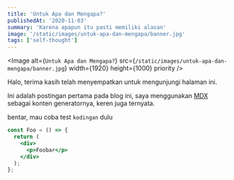 ```yaml
---
title: 'Untuk Apa dan Mengapa?'
publishedAt: '2020-11-03'
summary: 'Karena apapun itu pasti memiliki alasan'
image: '/static/images/untuk-apa-dan-mengapa/banner.jpg'
tags: ['self-thought']
---
```


<Image
  alt={`Untuk Apa dan Mengapa?`}
  src={`/static/images/untuk-apa-dan-mengapa/banner.jpg`}
  width={1920}
  height={1000}
  priority
/>

Halo, terima kasih telah menyempatkan untuk mengunjungi halaman ini.

Ini adalah postingan pertama pada blog ini, saya menggunakan [MDX](https://mdxjs.com/) sebagai konten generatornya, keren juga ternyata.

bentar, mau coba test `kodingan` dulu

```jsx:pages/foo.jsx
const Foo = () => {
  return (
    <div>
      <p>Foobar</p>
    </div>
  );
};
```
